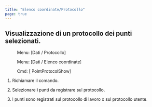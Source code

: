 ```yaml
---
title: "Elenco coordinate/Protocollo"
page: true
---
```

## Visualizzazione di un protocollo dei punti selezionati.
<GeoDesigner> <Menu> Menu: [Dati / Protocollo] </Menu> </GeoDesigner>
<GeoMapper> <Menu> Menu: [Dati / Elenco coordinate] </Menu> </GeoMapper>
<GeoDesigner> <Menu> Cmd: [ PointProtocolShow] </Menu> 
</GeoDesigner>

1. Richiamare il comando.

2. Selezionare i punti da registrare sul protocollo.

3. I punti sono registrati sul protocollo di lavoro o sul protocollo utente.



